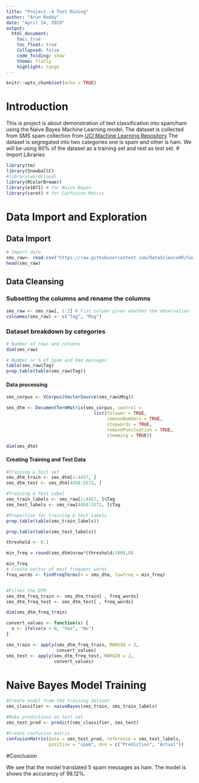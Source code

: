 ---
title: "Project -4 Text Mining"
author: "Arun Reddy"
date: "April 14, 2019"
output:
  html_document:
    toc: true
    toc_float: true
    Collapsed: false
    code_folding: show
    theme: flatly
    highlight: tango
---

```{r setup, include=FALSE}
knitr::opts_chunk$set(echo = TRUE)
```

# Introduction

This is project is about demonstration of text classification into spam/ham using the Naive Bayes Machine Learning model.
The dataset is collected from SMS spam collection from [UCI Machine Learning Repository]("https://archive.ics.uci.edu/ml/datasets/SMS+Spam+Collection")
The dataset is segregated into two categories one is spam and other is ham. 
We will be using 80% of the dataset as a training set and rest as test set.
# Import Libraries


```{r message=FALSE, warning=FALSE,paged.print=FALSE}
library(tm)
library(SnowballC)
#library(wordcloud)
library(RColorBrewer)
library(e1071) # for Naive Bayes
library(caret) # for Confusion Matrix
```


# Data Import and Exploration

## Data Import

```{r message= FALSE}
# Import data
sms_raw<- read.csv("https://raw.githubusercontent.com/DataScienceAR/Cuny-Assignments/master/Data-607/Data-Sets/SpamHamText.csv")
head(sms_raw)


```

## Data Cleansing

### Subsetting the columns and rename the columns

```{r}

sms_raw <- sms_raw[, 1:2] # Fist column gives whether the observation is spam or ham and second column is the actual message
colnames(sms_raw) <- c("Tag", "Msg")
```

### Dataset breakdown by categories

```{r}
# Number of rows and columns
dim(sms_raw)

# Number or % of Spam and Ham messages
table(sms_raw$Tag)
prop.table(table(sms_raw$Tag))

```

#### Data processing

```{r}
sms_corpus <- VCorpus(VectorSource(sms_raw$Msg))

sms_dtm <- DocumentTermMatrix(sms_corpus, control = 
                                 list(tolower = TRUE,
                                      removeNumbers = TRUE,
                                      stopwords = TRUE,
                                      removePunctuation = TRUE,
                                      stemming = TRUE))

dim(sms_dtm)
```

#### Creating Training and Test Data

```{r}
#Training & Test set
sms_dtm_train <- sms_dtm[1:4457, ]
sms_dtm_test <- sms_dtm[4458:5572, ]

#Training & Test Label
sms_train_labels <- sms_raw[1:4457, ]$Tag
sms_test_labels <- sms_raw[4458:5572, ]$Tag

#Proportion for training & test labels
prop.table(table(sms_train_labels))

prop.table(table(sms_test_labels))

threshold <- 0.1

min_freq = round(sms_dtm$nrow*(threshold/100),0)

min_freq
# Create vector of most frequent words
freq_words <- findFreqTerms(x = sms_dtm, lowfreq = min_freq)


#Filter the DTM
sms_dtm_freq_train <- sms_dtm_train[ , freq_words]
sms_dtm_freq_test <- sms_dtm_test[ , freq_words]

dim(sms_dtm_freq_train)

convert_values <- function(x) {
  x <- ifelse(x > 0, "Yes", "No")
}

sms_train <- apply(sms_dtm_freq_train, MARGIN = 2,
                   convert_values)
sms_test <- apply(sms_dtm_freq_test, MARGIN = 2,
                  convert_values)

```

# Naive Bayes Model Training

```{r}
#Create model from the training dataset
sms_classifier <- naiveBayes(sms_train, sms_train_labels)

#Make predictions on test set
sms_test_pred <- predict(sms_classifier, sms_test)

#Create confusion matrix
confusionMatrix(data = sms_test_pred, reference = sms_test_labels,
                positive = "spam", dnn = c("Prediction", "Actual"))
```

#Conclusion

We see that the model translated 5 spam messages as ham. The model is shows the accurancy of 98.12%.




